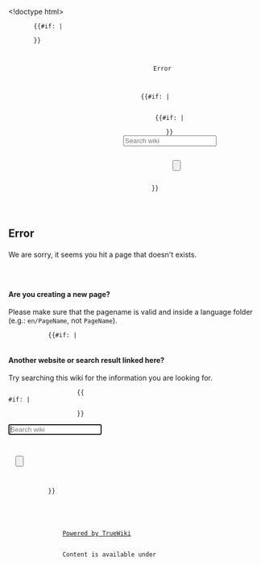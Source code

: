 <!doctype html>
<html lang="en">
    <head>
        <meta charset="utf-8" />
        <meta name="robots" content="noindex" />
        {{#if: {{{favicon|}}}|
        <link rel="icon" href="{{{favicon}}}" type="image/icon" />
        }}
        {{{css}}}
        <title>{{{project_name}}} | Error</title>
    </head>
    <body>
        <header>
            <div id="pagename">
                Error
            </div>
            {{{html_header}}}
            {{#if: {{{has_search|}}}|
            <div id="search">
                <form action="/search" target="_new">
                    {{#if: {{{language|}}}|
                    <input type="hidden" name="language" value="{{{language}}}" />
                    }}
                    <input type="text" autocomplete="off" name="query" value="" placeholder="Search wiki" />
                    <div id="search-submit">
                        <input type="submit" value="" />
                        <div></div>
                    </div>
                </form>
            </div>
            }}
        </header>
        <nav>
            <ul id="navigation-bar">
                {{breadcrumbs}}
            </ul>
            <ul id="navigation-bar" class="right">
            </ul>
        </nav>
        <main>
            <h2>Error</h2>
            <p>We are sorry, it seems you hit a page that doesn't exists.</p>
            <dl><dd>
            <i>{{content}}</i>
            </dd></dl>

            <h4>Are you creating a new page?</h4>
            <p>Please make sure that the pagename is valid and inside a language folder (e.g.: <code>en/PageName</code>, not <code>PageName</code>).</p>

            {{#if: {{{has_search|}}}|
            <h4>Another website or search result linked here?</h4>
            <p>Try searching this wiki for the information you are looking for.</p>
            <div id="search" style="position: relative; right: 0; top: 0; width: 152px;">
                <form action="/search" target="_new">
                    {{#if: {{{language|}}}|
                    <input type="hidden" name="language" value="{{{language}}}" />
                    }}
                    <input type="text" autocomplete="off" name="query" value="" placeholder="Search wiki" autofocus />
                    <div id="search-submit">
                        <input type="submit" value="" />
                        <div></div>
                    </div>
                </form>
            </div>
            }}

            {{{javascript}}}
        </main>
        <footer>
            <div id="content-bottom-links">
                {{{html_footer}}}
                <a href="https://github.com/TrueBrain/TrueWiki">Powered by TrueWiki</a>
            </div>
            <div id="content-bottom-copyright">
                Content is available under <a href="/License">{{{license}}}</a>
            </div>
        </footer>
    </body>
</html>

